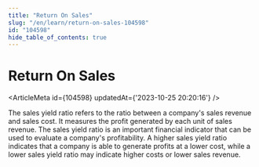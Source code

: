 ```yaml
---
title: "Return On Sales"
slug: "/en/learn/return-on-sales-104598"
id: "104598"
hide_table_of_contents: true
---
```



# Return On Sales

<ArticleMeta id={104598} updatedAt={'2023-10-25 20:20:16'} />
<div className='border-solid border-b border-t-0 my-4 border-[var(--ifm-color-gray-300)]' />

The sales yield ratio refers to the ratio between a company's sales revenue and sales cost. It measures the profit generated by each unit of sales revenue. The sales yield ratio is an important financial indicator that can be used to evaluate a company's profitability. A higher sales yield ratio indicates that a company is able to generate profits at a lower cost, while a lower sales yield ratio may indicate higher costs or lower sales revenue.
